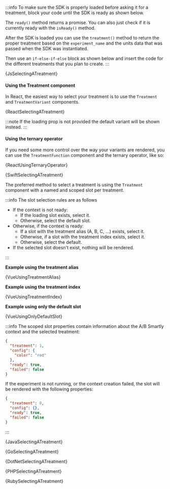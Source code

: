 









<Tabs groupId="language">

<TabItem value="js" label="Javascript">

:::info
To make sure the SDK is properly loaded before asking it for a treatment,
block your code until the SDK is ready as shown below.

The `ready()` method returns a promise. You can also just check if it is
currently ready with the `isReady()` method.

After the SDK is loaded you can use the `treatment()` method to return the proper
treatment based on the `experiment_name` and the units data that was passed when
the SDK was instantiated.

Then use an `if-else-if-else` block as shown below and insert the code for the
different treatments that you plan to create.
:::

<CodeBlock language="js">{JsSelectingATreatment}</CodeBlock>

</TabItem>

<TabItem value="react" label="React">

#### Using the Treatment component

In React, the easiest way to select your treatment is to use the `Treatment`
and `TreatmentVariant` components.

<CodeBlock language="jsx">{ReactSelectingATreatment}</CodeBlock>

:::note
If the loading prop is not provided the default variant will be shown instead.
:::

#### Using the ternary operator

If you need some more control over the way your variants are rendered, you can
use the `TreatmentFunction` component and the ternary operator, like so:

<CodeBlock language="jsx">{ReactUsingTernaryOperator}</CodeBlock>

</TabItem>

<Tabitem value="swift" label="Swift">

<!-- TODO: Add blocking of code before context is ready. -->

<CodeBlock language="swift">{SwiftSelectingATreatment}</CodeBlock>

</Tabitem>

<TabItem value="vue" label="Vue2">

The preferred method to select a treatment is using the `Treatment` component
with a named and scoped slot per treatment.

:::info The slot selection rules are as follows

- If the context is not ready:
  - If the loading slot exists, select it.
  - Otherwise, select the default slot.
- Otherwise, if the context is ready:
  - If a slot with the treatment alias (A, B, C, ...) exists, select it.
  - Otherwise, if a slot with the treatment index exists, select it.
  - Otherwise, select the default.
- If the selected slot doesn't exist, nothing will be rendered.

:::

**Example using the treatment alias**

<CodeBlock language="html">{VueUsingTreatmentAlias}</CodeBlock>

**Example using the treatment index**

<CodeBlock language="html">{VueUsingTreatmentIndex}</CodeBlock>

**Example using only the default slot**

<CodeBlock language="html">{VueUsingOnlyDefaultSlot}</CodeBlock>

:::info
The scoped slot properties contain information about the A/B Smartly context
and the selected treatment:

```json
{
  "treatment": 1,
  "config": {
    "color": "red"
  },
  "ready": true,
  "failed": false
}
```

If the experiment is not running, or the context creation failed, the slot
will be rendered with the following properties:

```json
{
  "treatment": 0,
  "config": {},
  "ready": true,
  "failed": false
}
```

:::

</TabItem>

<Tabitem value="java" label="Java">

<!-- TODO: Add blocking of code before context is ready. -->

<CodeBlock language="java">{JavaSelectingATreatment}</CodeBlock>

</Tabitem>

<Tabitem value="go" label="Go">

<!-- TODO: Add blocking of code before context is ready. -->

<CodeBlock language="go">{GoSelectingATreatment}</CodeBlock>

</Tabitem>

<TabItem value="dotnet" label=".NET">

<CodeBlock language="csharp">{DotNetSelectingATreatment}</CodeBlock>

</TabItem>

<TabItem value="php" label="PHP">

<CodeBlock language="php">{PHPSelectingATreatment}</CodeBlock>

</TabItem>

<TabItem value="ruby" label="Ruby">

<CodeBlock language="ruby">{RubySelectingATreatment}</CodeBlock>

</TabItem>

</Tabs>
